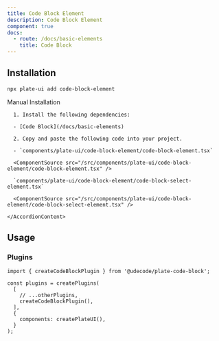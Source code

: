 ```yaml
---
title: Code Block Element
description: Code Block Element
component: true
docs:
  - route: /docs/basic-elements
    title: Code Block
---
```


<ComponentExample src="/src/components/examples/PlaygroundDemo.tsx">
  <PlaygroundDemo id="basicnodes" />
</ComponentExample>

## Installation

```bash
npx plate-ui add code-block-element
```

<Accordion type="single" collapsible>
  <AccordionItem value="manual-installation">
    <AccordionTrigger>Manual Installation</AccordionTrigger>
    <AccordionContent>

      1. Install the following dependencies:

      - [Code Block](/docs/basic-elements)

      2. Copy and paste the following code into your project.

      - `components/plate-ui/code-block-element/code-block-element.tsx`

      <ComponentSource src="/src/components/plate-ui/code-block-element/code-block-element.tsx" />

      `components/plate-ui/code-block-element/code-block-select-element.tsx`

      <ComponentSource src="/src/components/plate-ui/code-block-element/code-block-select-element.tsx" />

    </AccordionContent>

  </AccordionItem>
</Accordion>

## Usage

### Plugins

```tsx
import { createCodeBlockPlugin } from '@udecode/plate-code-block';

const plugins = createPlugins(
  [
    // ...otherPlugins,
    createCodeBlockPlugin(),
  ],
  {
    components: createPlateUI(),
  }
);
```

